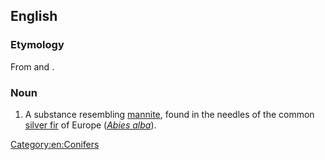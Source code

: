 ==English==

===Etymology===
From {{m|mul|Abies}} and {{suffix|en||ite}}.

===Noun===
{{en-noun|-}}

# {{lb|en|organic compound}} A substance resembling [[mannite]], found in the needles of the common [[silver fir]] of Europe (''[[Abies alba]]'').

[[Category:en:Conifers]]